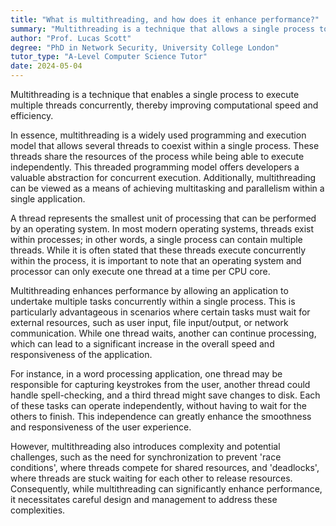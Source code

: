 ```yaml
---
title: "What is multithreading, and how does it enhance performance?"
summary: "Multithreading is a technique that allows a single process to execute multiple threads concurrently, enhancing computational speed and efficiency."
author: "Prof. Lucas Scott"
degree: "PhD in Network Security, University College London"
tutor_type: "A-Level Computer Science Tutor"
date: 2024-05-04
---
```


Multithreading is a technique that enables a single process to execute multiple threads concurrently, thereby improving computational speed and efficiency.

In essence, multithreading is a widely used programming and execution model that allows several threads to coexist within a single process. These threads share the resources of the process while being able to execute independently. This threaded programming model offers developers a valuable abstraction for concurrent execution. Additionally, multithreading can be viewed as a means of achieving multitasking and parallelism within a single application.

A thread represents the smallest unit of processing that can be performed by an operating system. In most modern operating systems, threads exist within processes; in other words, a single process can contain multiple threads. While it is often stated that these threads execute concurrently within the process, it is important to note that an operating system and processor can only execute one thread at a time per CPU core.

Multithreading enhances performance by allowing an application to undertake multiple tasks concurrently within a single process. This is particularly advantageous in scenarios where certain tasks must wait for external resources, such as user input, file input/output, or network communication. While one thread waits, another can continue processing, which can lead to a significant increase in the overall speed and responsiveness of the application.

For instance, in a word processing application, one thread may be responsible for capturing keystrokes from the user, another thread could handle spell-checking, and a third thread might save changes to disk. Each of these tasks can operate independently, without having to wait for the others to finish. This independence can greatly enhance the smoothness and responsiveness of the user experience.

However, multithreading also introduces complexity and potential challenges, such as the need for synchronization to prevent 'race conditions', where threads compete for shared resources, and 'deadlocks', where threads are stuck waiting for each other to release resources. Consequently, while multithreading can significantly enhance performance, it necessitates careful design and management to address these complexities.
    